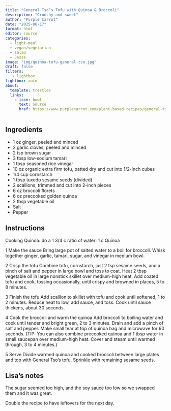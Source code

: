 ```yaml
---
title: "General Tso’s Tofu with Quinoa & Broccoli"
description: "Crunchy and sweet"
author: "Purple Carrot"
date: "2025-06-17"
format: html
editor: source
categories:
  - light-meal
  - vegan/vegetarian
  - salad
  - Jesse
image: "img/quinoa-tofu-general-tso.jpg"
draft: false
filters:
   - lightbox
lightbox: auto
about:
  template: trestles
  links:
    - icon: bowl
      text: Source
      href: https://www.purplecarrot.com/plant-based-recipes/general-tso-s-tofu-with-quinoa-steamed-broccoli-d44d2ae1-8eae-4f4a-ba9c-13b969f0d209
---
```


## Ingredients

- 1 oz ginger, peeled and minced
- 2 garlic cloves, peeled and minced
- 2 tsp brown sugar
- 3 tbsp low-sodium tamari
- 1 tbsp seasoned rice vinegar
- 10 oz organic extra firm tofu, patted dry and cut into 1/2-inch cubes
- 1/4 cup cornstarch
- 1 tbsp tuxedo sesame seeds (divided)
- 2 scallions, trimmed and cut into 2-inch pieces
- 6 oz broccoli florets
- 6 oz precooked golden quinoa
- 2 tbsp vegetable oil
- Salt
- Pepper

## Instructions

Cooking Quinoa: do a 1 3/4 c ratio of water: 1 c Quinoa

1 Make the sauce
Bring large pot of salted water to a boil for broccoli. Whisk together ginger, garlic, tamari, sugar, and vinegar in medium bowl.

2 Crisp the tofu
Combine tofu, cornstarch, just 2 tsp sesame seeds, and a pinch of salt and pepper in large bowl and toss to coat. Heat 2 tbsp vegetable oil in large nonstick skillet over medium-high heat. Add coated tofu and cook, tossing occasionally, until crispy and browned in places, 5 to 8 minutes.

3 Finish the tofu
Add scallion to skillet with tofu and cook until softened, 1 to 2 minutes. Reduce heat to low, add sauce, and toss. Cook until sauce thickens, about 30 seconds.

4 Cook the broccoli and warm the quinoa
Add broccoli to boiling water and cook until tender and bright green, 2 to 3 minutes. Drain and add a pinch of salt and pepper. Make small tear at top of quinoa bag and microwave for 60 seconds. (TIP: You can also combine precooked quinoa and 1 tbsp water in small saucepan over medium-high heat. Cover and steam until warmed through, 3 to 4 minutes.)

5 Serve
Divide warmed quinoa and cooked broccoli between large plates and top with General Tso’s tofu. Sprinkle with remaining sesame seeds.

## Lisa's notes

The sugar seemed too high, and the soy sauce too low so we swapped them and it was great. 

Double the recipe to have leftovers for the next day. 